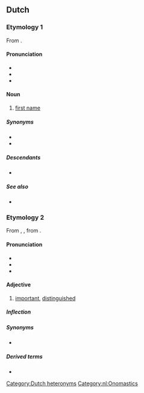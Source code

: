 ==Dutch==

===Etymology 1===
From {{com|nl|voor|naam}}.

====Pronunciation====
* {{IPA|/ˈvoːrˌnaːm/|lang=nl}}
* {{audio|Nl-vóórnaam.ogg|Audio|lang=nl}}
* {{hyphenation|lang=nl|voor|naam}}

====Noun====
{{nl-noun|m|-en|voornaampje}}

# [[first name]]
#:{{ux|nl|Die '''voornaam''' klinkt zeer voornaam.|That '''first name''' has an elite ring to it.}}

=====Synonyms=====
* {{l|nl|persoonsnaam}}
* {{l|nl|roepnaam}}

=====Descendants=====
* {{desc|af|voornaam}}

=====See also=====
* {{l|nl|doopnaam}}

===Etymology 2===
From {{inh|nl|dum|voorneem}}, {{m|dum|voornaem}}, from {{der|nl|gmh|vornēme}}.

====Pronunciation====
* {{IPA|/voːrˈnaːm/|lang=nl}}
* {{audio|Nl-voornáám.ogg|Audio|lang=nl}}
* {{hyphenation|lang=nl|voor|naam}}

====Adjective====
{{nl-adj|voornamer}}

# [[important]], [[distinguished]]
#:{{ux|nl|Die voornaam klinkt zeer '''voornaam'''.|That first name has an '''elite''' ring to it.}}

=====Inflection=====
{{nl-decl-adj|voorname}}

=====Synonyms=====
* {{l|nl|belangrijk}}

=====Derived terms=====
* {{l|nl|voornamelijk}}

[[Category:Dutch heteronyms]]
[[Category:nl:Onomastics]]